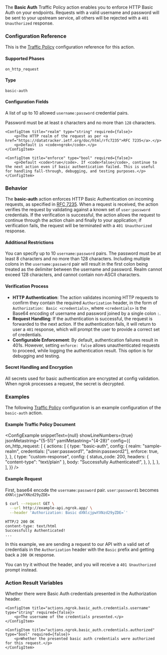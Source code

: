 
The **Basic Auth** Traffic Policy action enables you to enforce HTTP Basic Auth
on your endpoints. Requests with a valid username and password will be sent to
your upstream service, all others will be rejected with a `401 Unauthorized` response.

### Configuration Reference

This is the [Traffic Policy](/docs/traffic-policy/) configuration
reference for this action.

#### Supported Phases

`on_http_request`

#### Type

`basic-auth`

#### Configuration Fields

<Config>
    <ConfigItem title="credentials" type="array of strings" required={true}>
        <p>A list of up to 10 allowed <code>username:password</code> credential pairs.</p>
        <p>Password must be at least <code>8</code> characters and no more than <code>128</code> characters.</p>
    </ConfigItem>

    <ConfigItem title="realm" type="string" required={false}>
        <p>The HTTP realm of the request as per <a href="https://datatracker.ietf.org/doc/html/rfc7235">RFC 7235</a>.</p>
        <p>Default is <code>ngrok</code>.</p>
    </ConfigItem>

    <ConfigItem title="enforce" type="bool" required={false}>
        <p>Default <code>true</code>. If <code>false</code>, continue to the next action even if basic authentication failed. This is useful for handling fall-through, debugging, and testing purposes.</p>
    </ConfigItem>

</Config>

### Behavior

The **basic-auth** action enforces HTTP Basic Authentication on incoming requests, as specified
in [RFC 7235](https://datatracker.ietf.org/doc/html/rfc7235). When a request is received, the action
verifies the request by validating against a known set of `user:password` credentials. If the
verification is successful, the action allows the request to continue through the action chain and
finally to your application; if verification fails, the request will be terminated with a
`401 Unauthorized` response.

#### Additional Restrictions

You can specify up to 10 `username:password` pairs. The password must be at least
8 characters and no more than 128 characters. Including multiple colons in the `username:password`
pair will result in the first colon being treated as the delimiter between the username and password.
Realm cannot exceed 128 characters, and cannot contain non-ASCII characters.

#### Verification Process

- **HTTP Authentication**: The action validates incoming HTTP requests to confirm they contain the required `Authorization` header, in the form of `Authorization: Basic <credentials>`, where `<credentials>` is the Base64 encoding of username and password joined by a single colon `:`.
- **Request Handling**: If the authentication is successful, the request is forwarded to the next action. If the authentication fails, it will return to user a `401` response, which will prompt the user to provide a correct set of credentials.
- **Configurable Enforcement**: By default, authentication failures result in 401s. However, setting `enforce: false` allows unauthenticated requests to proceed, while logging the authentication result. This option is for debugging and testing.

#### Secret Handling and Encryption

All secrets used for basic authentication are encrypted at config validation. When ngrok processes a request, the secret is decrypted.

### Examples

The following [Traffic Policy](/docs/traffic-policy/)
configuration is an example configuration of the `basic-auth` action.

#### Example Traffic Policy Document

<ConfigExample
	snippetText={null}
	showLineNumbers={true}
	jsonMetastring="{5-51}"
	yamlMetastring="{4-28}"
	config={{
		on_http_request: [
			{
				actions: [
					{
						type: "basic-auth",
						config: {
							realm: "sample-realm",
							credentials: ["user:password1", "admin:password2"],
							enforce: true,
						},
					},
					{
						type: "custom-response",
						config: {
							status_code: 200,
							headers: { "content-type": "text/plain" },
							body: "Successfully Authenticated!",
						},
					},
				],
			},
		],
	}}
/>

#### Example Request

First, base64 encode the `username:password` pair.
`user:password1` becomes `dXNlcjpwYXNzd29yZDE=`

```bash
$ curl --request GET \
  --url http://example-api.ngrok.app/ \
  --header 'Authorization: Basic dXNlcjpwYXNzd29yZDE=`'
```

```http
HTTP/2 200 OK
content-type: text/html
Successfully Authenticated!
...
```

In this example, we are sending a request to our API with a valid set of credentials in
the `Authorization` header with the `Basic` prefix and getting back a `200 OK`
response.

You can try it without the header, and you will receive a `401 Unauthorized` prompt
instead.

### Action Result Variables

<Config>
    <ConfigItem title="actions.ngrok.basic_auth.credentials.presented" type="bool" required={false}>
        <p>Whether there were Basic Auth credentials presented in the Authorization header.</p>
    </ConfigItem>

    <ConfigItem title="actions.ngrok.basic_auth.credentials.username" type="string" required={false}>
        <p>The username of the credentials presented.</p>
    </ConfigItem>

    <ConfigItem title="actions.ngrok.basic_auth.credentials.authorized" type="bool" required={false}>
        <p>Whether the presented basic auth credentials were authorized for this request.</p>
    </ConfigItem>

</Config>
